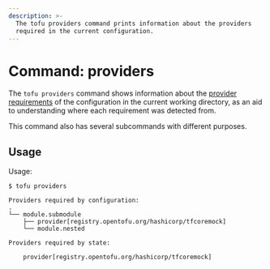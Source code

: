 ```yaml
---
description: >-
  The tofu providers command prints information about the providers
  required in the current configuration.
---
```


# Command: providers

The `tofu providers` command shows information about the
[provider requirements](/docs/language/providers/requirements) of the
configuration in the current working directory, as an aid to understanding
where each requirement was detected from.

This command also has several subcommands with different purposes.

## Usage

Usage:
```
$ tofu providers

Providers required by configuration:
.
└── module.submodule
    ├── provider[registry.opentofu.org/hashicorp/tfcoremock]
    └── module.nested

Providers required by state:

    provider[registry.opentofu.org/hashicorp/tfcoremock]
```
